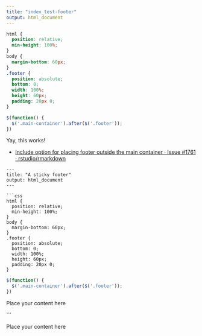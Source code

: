 ```yaml
---
title: "index_test-footer"
output: html_document
---
```


```css
html {
  position: relative;
  min-height: 100%;
}
body {
  margin-bottom: 60px;
}
.footer {
  position: absolute;
  bottom: 0;
  width: 100%;
  height: 60px;
  padding: 20px 0;
}
```

```js
$(function() {
  $('.main-container').after($('.footer'));
})
```

Yay, this works!

* [Include option for placing footer outside the main container · Issue #1761 · rstudio/rmarkdown](https://github.com/rstudio/rmarkdown/issues/1761#issuecomment-574875775)

```
---
title: "A sticky footer"
output: html_document
---

```css
html {
  position: relative;
  min-height: 100%;
}
body {
  margin-bottom: 60px;
}
.footer {
  position: absolute;
  bottom: 0;
  width: 100%;
  height: 60px;
  padding: 20px 0;
}
```

```js
$(function() {
  $('.main-container').after($('.footer'));
})
```

::: {.footer .text-muted .bg-info}
Place your content here
:::
```

::: {.footer .text-muted .bg-info}
Place your content here
:::